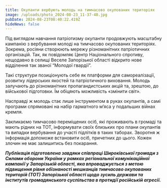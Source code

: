 ```yaml
---
title: Окупанти вербують молодь на тимчасово окупованих територіях
image: /uploads/photo_2024-08-23_11-37-40.jpg
pubDate: 2024-08-23T08:40:22.419Z
hideNews: false
---
```


Під виглядом навчання патріотизму окупанти продовжують масштабну кампанію з вербування молоді на тимчасово окупованих територіях. Зокрема, росіяни створюють мережу різноманітних патріотичних організацій. Так, як повідомляє Центр Національного спротиву, нещодавно в селищі Веселе Запорізької області відкрито нове відділення так званої “Молодої гвардії”. 

Такі структури позиціонують себе як платформи для самореалізації, розвитку лідерських якостей та патріотичного виховання.  Молодь залучають до різноманітних пропагандистських акцій та, зрештою, до військової підготовки. Їм обіцяють можливість «змінити світ».

Насправді ж молодь стає лише інструментом в руках окупантів, а самі програми спрямовані на набір гарматного м’яса у подальших війнах кремля.

Закликаємо тимчасово переміщених осіб, які проживають в громаді та мають рідних на ТОТ, інформувати своїх близьких про плани окупантів та випадки вербування до участі підлітків в таких таборах. Зворотня ж інформація допоможе встановити осіб, причетних до цього. Кожен злочин не має залишитись без покарання.

***Публікація підготовлена завдяки співпраці Широківської громади з Силами оборони України у рамках регіональної комунікаційної кампанії у Запорізькій області, яка впроваджується з метою підвищення рівня обізнаності мешканців тимчасово окупованих територій (ТОТ) Запорізької області щодо зусиль держави та інститутів громадянського суспільства в протидії російській агресії.***
